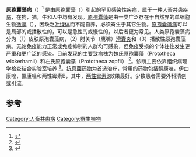 '''原孢囊藻病'''（{{lang-en|Protothecosis}}）<ref name="Bolognia">{{cite book|1 = |title = Cornelia Lass-Flörl, Astrid Mayr, Human Protothecosis. Clinical Microbiology Reviews. Apr 2007, 20 (2) 230-242; DOI: 10.1128/CMR.00032-06|url = https://cmr.asm.org/content/20/2/230|access-date = 2021-02-23|archive-date = 2020-09-03|archive-url = https://web.archive.org/web/20200903092300/https://cmr.asm.org/content/20/2/230|dead-url = no}}</ref> 是由[[原孢囊藻|原孢囊藻]]（{{lang-en|Prototheca}}）引起的罕见[[感染性疾病|感染性疾病]]，属于一种[[人畜共患疾病|人畜共患疾病]]，在狗，猫，牛和人中均有发现。[[原孢囊藻|原孢囊藻]]是由一类广泛存在于自然界的单细胞生物[[微藻|微藻]]（{{lang-en|microalgae}}），因缺乏[[叶绿体|叶绿体]]而不能自养，必须寄生于其它生物。[[原孢囊藻病|原孢囊藻病]]可以是局部的或播散性的，可以是急性的或慢性的，以后者更为常见。人类原孢囊藻病分为（1）皮肤原孢囊藻病，（2）肘关节（鹰嘴）[[滑囊炎|滑囊炎]]和（3）播散性原孢囊藻病。无论免疫能力正常或免疫抑制的人群均可感染，但免疫受损的个体往往发生更严重和更广泛的感染。目前发现的主要致病株为魏氏原孢囊藻（Prototheca wickerhamii）和左氏原孢囊藻（Prototheca zopfii） <ref>{{cite book|title=Prototheca webpage|url=https://mycology.adelaide.edu.au/descriptions/prototheca/|access-date=2021-02-23|archive-date=2021-02-24|archive-url=https://web.archive.org/web/20210224162836/https://mycology.adelaide.edu.au/descriptions/prototheca/|dead-url=no}}</ref>。诊断主要依靠组织病理学检查结合实验室培养 <ref>{{cite book|title=Prototheca Lab|url=http://www.prototheca.com/|access-date=2021-02-23|archive-date=2020-10-21|archive-url=https://web.archive.org/web/20201021111511/http://www.prototheca.com/|dead-url=no}}</ref>。[[抗真菌药物|抗真菌药物]]为首选治疗，常用的药物包括酮康唑，伊曲康唑，氟康唑和两性霉素B，其中，[[两性霉素B|两性霉素B]]效果最好。少数患者需要外科清创或引流。

== 参考 ==
{{reflist}}

[[Category:人畜共患病|Category:人畜共患病]]
[[Category:寄生植物|Category:寄生植物]]